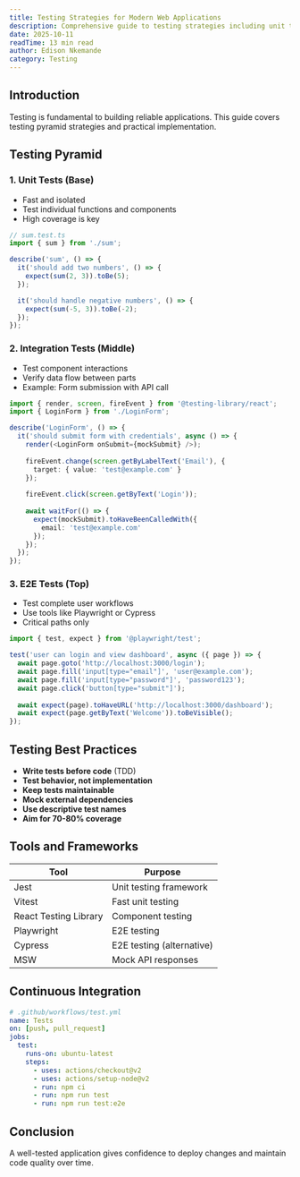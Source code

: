 ```yaml
---
title: Testing Strategies for Modern Web Applications
description: Comprehensive guide to testing strategies including unit testing, integration testing, and E2E testing for reliable applications.
date: 2025-10-11
readTime: 13 min read
author: Edison Nkemande
category: Testing
---
```


## Introduction

Testing is fundamental to building reliable applications. This guide covers testing pyramid strategies and practical implementation.

## Testing Pyramid

### 1. Unit Tests (Base)
- Fast and isolated
- Test individual functions and components
- High coverage is key

```typescript
// sum.test.ts
import { sum } from './sum';

describe('sum', () => {
  it('should add two numbers', () => {
    expect(sum(2, 3)).toBe(5);
  });

  it('should handle negative numbers', () => {
    expect(sum(-5, 3)).toBe(-2);
  });
});
```

### 2. Integration Tests (Middle)
- Test component interactions
- Verify data flow between parts
- Example: Form submission with API call

```typescript
import { render, screen, fireEvent } from '@testing-library/react';
import { LoginForm } from './LoginForm';

describe('LoginForm', () => {
  it('should submit form with credentials', async () => {
    render(<LoginForm onSubmit={mockSubmit} />);
    
    fireEvent.change(screen.getByLabelText('Email'), {
      target: { value: 'test@example.com' }
    });
    
    fireEvent.click(screen.getByText('Login'));
    
    await waitFor(() => {
      expect(mockSubmit).toHaveBeenCalledWith({
        email: 'test@example.com'
      });
    });
  });
});
```

### 3. E2E Tests (Top)
- Test complete user workflows
- Use tools like Playwright or Cypress
- Critical paths only

```typescript
import { test, expect } from '@playwright/test';

test('user can login and view dashboard', async ({ page }) => {
  await page.goto('http://localhost:3000/login');
  await page.fill('input[type="email"]', 'user@example.com');
  await page.fill('input[type="password"]', 'password123');
  await page.click('button[type="submit"]');
  
  await expect(page).toHaveURL('http://localhost:3000/dashboard');
  await expect(page.getByText('Welcome')).toBeVisible();
});
```

## Testing Best Practices

- **Write tests before code** (TDD)
- **Test behavior, not implementation**
- **Keep tests maintainable**
- **Mock external dependencies**
- **Use descriptive test names**
- **Aim for 70-80% coverage**

## Tools and Frameworks

| Tool | Purpose |
|------|---------|
| Jest | Unit testing framework |
| Vitest | Fast unit testing |
| React Testing Library | Component testing |
| Playwright | E2E testing |
| Cypress | E2E testing (alternative) |
| MSW | Mock API responses |

## Continuous Integration

```yaml
# .github/workflows/test.yml
name: Tests
on: [push, pull_request]
jobs:
  test:
    runs-on: ubuntu-latest
    steps:
      - uses: actions/checkout@v2
      - uses: actions/setup-node@v2
      - run: npm ci
      - run: npm run test
      - run: npm run test:e2e
```

## Conclusion

A well-tested application gives confidence to deploy changes and maintain code quality over time.
